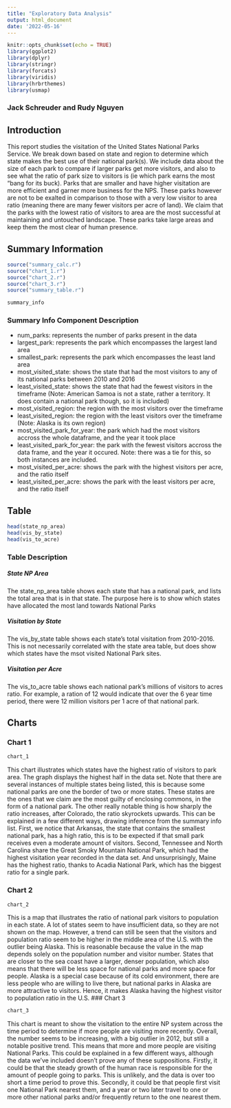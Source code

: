 ```yaml
---
title: "Exploratory Data Analysis"
output: html_document
date: '2022-05-16'
---
```


```r
knitr::opts_chunk$set(echo = TRUE)
library(ggplot2)
library(dplyr)
library(stringr)
library(forcats)
library(viridis)
library(hrbrthemes)
library(usmap)
```

### Jack Schreuder and Rudy Nguyen

## Introduction

This report studies the visitation of the United States National Parks Service. We break down based on state and region to determine which state makes the best use of their national park(s). We include data about the size of each park to compare if larger parks get more visitors, and also to see what the ratio of park size to visitors is (ie which park earns the most "bang for its buck). Parks that are smaller and have higher visitation are more efficient and garner more business for the NPS. These parks however are not to be exalted in comparison to those with a very low visitor to area ratio (meaning there are many fewer visitors per acre of land). We claim that the parks with the lowest ratio of visitors to area are the most successful at maintaining and untouched landscape. These parks take large areas and keep them the most clear of human presence.

## Summary Information

```r
source("summary_calc.r")
source("chart_1.r")
source("chart_2.r")
source("chart_3.r")
source("summary_table.r")
```

```r
summary_info
```

### Summary Info Component Description

- num_parks: represents the number of parks present in the data
- largest_park: represents the park which encompasses the largest land area
- smallest_park: represents the park which encompasses the least land area
- most_visited_state: shows the state that had the most visitors to any of its national parks between 2010 and 2016
- least_visited_state: shows the state that had the fewest visitors in the timeframe (Note: American Samoa is not a state, rather a territory. It does contain a national park though, so it is included)
- most_visited_region: the region with the most visitors over the timeframe
- least_visited_region: the region with the least visitors over the timeframe (Note: Alaska is its own region)
- most_visited_park_for_year: the park which had the most visitors accross the whole dataframe, and the year it took place
- least_visited_park_for_year: the park with the fewest visitors accross the data frame, and the year it occured. Note: there was a tie for this, so both instances are included.
- most_visited_per_acre: shows the park with the highest visitors per acre, and the ratio itself
- least_visited_per_acre: shows the park with the least visitors per acre, and the ratio itself

## Table

```r
head(state_np_area)
head(vis_by_state)
head(vis_to_acre)
```

### Table Description

##### State NP Area

The state_np_area table shows each state that has a national park, and lists the total area that is in that state. The purpose here is to show which states have allocated the most land towards National Parks

##### Visitation by State

The vis_by_state table shows each state's total visitation from 2010-2016. This is not necessarily correlated with the state area table, but does show which states have the msot visited National Park sites.

##### Visitation per Acre

The vis_to_acre table shows each national park's millions of visitors to acres ratio. For example, a ration of 12 would indicate that over the 6 year time period, there were 12 million visitors per 1 acre of that national park.

## Charts

### Chart 1

```r
chart_1
```

This chart illustrates which states have the highest ratio of visitors to park area. The graph displays the highest half in the data set. Note that there are several instances of multiple states being listed, this is because some national parks are one the border of two or more states. These states are the ones that we claim are the most guilty of enclosing commons, in the form of a national park. The other really notable thing is how sharply the ratio increases, after Colorado, the ratio skyrockets upwards. This can be explained in a few different ways, drawing inference from the summary info list. First, we notice that Arkansas, the state that contains the smallest national park, has a high ratio, this is to be expected if that small park receives even a moderate amount of visitors. Second, Tennessee and North Carolina share the Great Smoky Mountain National Park, which had the highest visitation year recorded in the data set. And unsurprisingly, Maine has the highest ratio, thanks to Acadia National Park, which has the biggest ratio for a single park.

### Chart 2


```r
chart_2
```  

This is a map that illustrates the ratio of national park visitors to population in each state. A lot of states seem to have insufficient data, so they are not shown on the map. However, a trend can still be seen that the visitors and population ratio seem to be higher in the middle area of the U.S. with the outlier being Alaska. This is reasonable because the value in the map depends solely on the population number and visitor number. States that are closer to the sea coast have a larger, denser population, which also means that there will be less space for national parks and more space for people. Alaska is a special case because of its cold environment, there are less people who are willing to live there, but national parks in Alaska are more attractive to visitors. Hence, it makes Alaska having the highest visitor to population ratio in the U.S.
### Chart 3


```r
chart_3
```

This chart is  meant to show the visitation to the entire NP system across the time period to determine if more people are visiting more recently. Overall, the number seems to be increasing, with a big outlier in 2012, but still a notable positive trend. This means that more and more people are visiting National Parks. This could be explained in a few different ways, although the data we've included doesn't prove any of these suppositions. Firstly, it could be that the steady growth of the human race is responsible for the amount of people going to parks. This is unlikely, and the data is over too short a time period to prove this. Secondly, it  could be that people first visit one National Park nearest them, and a year or two later travel to one or more other national parks and/or frequently return to the one nearest them.
